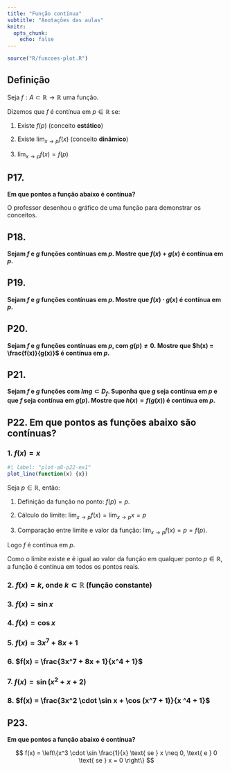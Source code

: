 ```yaml
---
title: "Função contínua"
subtitle: "Anotações das aulas"
knitr:
  opts_chunk:
    echo: false
---
```


```r
source("R/funcoes-plot.R")
```

## Definição

Seja $f: A \subset \mathbb{R} \rightarrow \mathbb{R}$ uma função.

Dizemos que $f$ é contínua em $p \in \mathbb{R}$ se:

1. Existe $f(p)$ (conceito **estático**)

2. Existe $\lim_{x \to p} f(x)$ (conceito **dinâmico**)

3. $\lim_{x \to p} f(x) = f(p)$


## P17. 
**Em que pontos a função abaixo é contínua?**

O professor desenhou o gráfico de uma função para demonstrar os conceitos. 


## P18. 
**Sejam $f$ e $g$ funções contínuas em $p$. Mostre que $f(x)+g(x)$ é contínua em $p$.**

## P19.
**Sejam $f$ e $g$ funções contínuas em $p$. Mostre que $f(x) \cdot g(x)$ é contínua em $p$.**

## P20.

**Sejam $f$ e $g$ funções contínuas em $p$, com $g(p) \neq 0$. Mostre que $h(x) = \frac{f(x)}{g(x)}$ é contínua em $p$.**

## P21. 

**Sejam $f$ e $g$ funções com $Img \subset D_f$. Suponha que $g$ seja contínua em $p$ e que $f$ seja contínua em $g(p)$. Mostre que $h(x) = f(g(x))$ é contínua em $p$.**


## P22. Em que pontos as funções abaixo são contínuas?

### 1. $f(x) = x$


```r
#| label: "plot-a8-p22-ex1"
plot_line(function(x) {x})
```

Seja $p  \in \mathbb{R}$, então:


1. Definição da função no ponto: $f(p) = p$.

2. Cálculo do limite: $\lim_{x \to p} f(x) = \lim_{x \to p} x = p$

3. Comparação entre limite e valor da função: $\lim_{x \to p} f(x) = p = f(p)$.

Logo $f$ é contínua em $p$.

Como o limite existe e é igual ao valor da função em qualquer ponto $p \in \mathbb{R}$, a função é contínua em todos os pontos reais.

### 2. $f(x) = k$, onde $k \subset \mathbb{R}$ (função constante)

### 3. $f(x) = \sin x$

### 4. $f(x) = \cos x$

### 5. $f(x) = 3x^7 + 8x + 1$


### 6. $f(x) = \frac{3x^7 + 8x + 1}{x^4 + 1}$

### 7. $f(x) = \sin (x^2 + x + 2)$

### 8. $f(x) = \frac{3x^2 \cdot \sin x + \cos (x^7 + 1)}{x ^4 + 1}$


## P23.
**Em que pontos a função abaixo é contínua?**

$$
f(x) = \left\{x^3 \cdot \sin \frac{1}{x} \text{ se } x \neq 0, \text{ e } 0 \text{ se } x = 0 \right\}
$$

